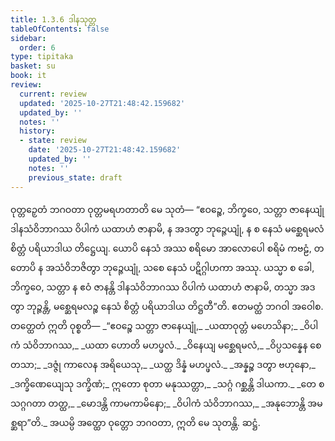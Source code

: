```yaml
---
title: 1.3.6 ဒါနသုတ္တ
tableOfContents: false
sidebar:
  order: 6
type: tipitaka
basket: su
book: it
review:
  current: review
  updated: '2025-10-27T21:48:42.159682'
  updated_by: ''
  notes: ''
  history:
  - state: review
    date: '2025-10-27T21:48:42.159682'
    updated_by: ''
    notes: ''
    previous_state: draft
---
```



<ReviewStatus review={frontmatter.review} showDetails={true} />

<HypothesisAnnotation frontmatter={frontmatter} />

<DynamicBreadcrumb />

<Division number="26" book="it" e="ch" v="18" p="207">

<Paragraph number="147" book="it">
ဝုတ္တဉှေတံ ဘဂဝတာ ဝုတ္တမရဟတာတိ မေ သုတံ—
</Paragraph>

<Paragraph number="148" book="it">
“ဧဝဉ္စေ, ဘိက္ခဝေ, သတ္တာ ဇာနေယျုံ ဒါနသံဝိဘာဂဿ ဝိပါကံ ယထာဟံ ဇာနာမိ, န အဒတွာ ဘုဉ္ဇေယျုံ, န စ နေသံ မစ္ဆေရမလံ စိတ္တံ ပရိယာဒါယ တိဋ္ဌေယျ. ယောပိ နေသံ အဿ စရိမော အာလောပေါ စရိမံ ကဗဠံ, တတောပိ န အသံဝိဘဇိတွာ ဘုဉ္ဇေယျုံ, သစေ နေသံ ပဋိဂ္ဂါဟကာ အဿု. ယသ္မာ စ ခေါ, ဘိက္ခဝေ, သတ္တာ န ဧဝံ ဇာနန္တိ ဒါနသံဝိဘာဂဿ ဝိပါကံ ယထာဟံ ဇာနာမိ, တသ္မာ အဒတွာ ဘုဉ္ဇန္တိ, မစ္ဆေရမလဉ္စ နေသံ စိတ္တံ ပရိယာဒါယ တိဋ္ဌတီ”တိ. ဧတမတ္ထံ ဘဂဝါ အဝေါစ. တတ္ထေတံ ဣတိ ဝုစ္စတိ—
</Paragraph>

<Paragraph number="149" type="verses" book="it">
_“ဧဝဉ္စေ သတ္တာ ဇာနေယျုံ,_  
_ယထာဝုတ္တံ မဟေသိနာ;_  
_ဝိပါကံ သံဝိဘာဂဿ,_  
_ယထာ ဟောတိ မဟပ္ဖလံ._  

</Paragraph>

<Paragraph number="150" type="verses" book="it">
_ဝိနေယျ မစ္ဆေရမလံ,_  
_ဝိပ္ပသန္နေန စေတသာ;_  
_ဒဇ္ဇုံ ကာလေန အရိယေသု,_  
_ယတ္ထ ဒိန္နံ မဟပ္ဖလံ._  

</Paragraph>

<Paragraph number="151" type="verses" book="it">
_အန္နဉ္စ ဒတွာ ဗဟုနော,_  
_ဒက္ခိဏေယျေသု ဒက္ခိဏံ;_  
ဣတော စုတာ မနုဿတ္တာ,_  
_သဂ္ဂံ ဂစ္ဆန္တိ ဒါယကာ._  

</Paragraph>

<Paragraph number="152" type="verses" book="it">
_တေ စ သဂ္ဂဂတာ တတ္ထ,_  
_မောဒန္တိ ကာမကာမိနော;_  
_ဝိပါကံ သံဝိဘာဂဿ,_  
_အနုဘောန္တိ အမစ္ဆရာ”တိ._  

</Paragraph>

<Paragraph number="153" book="it">
အယမ္ပိ အတ္ထော ဝုတ္တော ဘဂဝတာ, ဣတိ မေ သုတန္တိ.

</Paragraph>
</Division>

<Paragraph number="154" type="center" book="it">
ဆဋ္ဌံ.
</Paragraph>